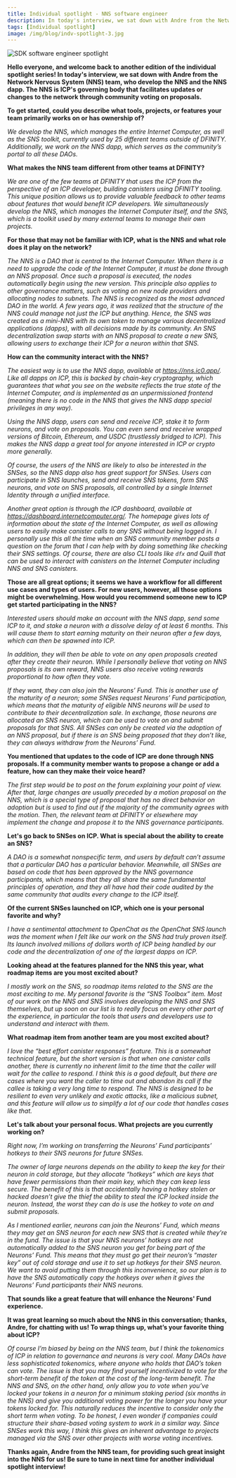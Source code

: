 ```yaml
---
title: Individual spotlight - NNS software engineer
description: In today's interview, we sat down with Andre from the Network Nervous System (NNS) team, who develop the NNS and the NNS dapp.
tags: [Individual spotlight]
image: /img/blog/indv-spotlight-3.jpg
---
```


![SDK software engineer spotlight](../../static/img/blog/indv-spotlight-3.jpg)

**Hello everyone, and welcome back to another edition of the individual spotlight series! In today's interview, we sat down with Andre from the Network Nervous System (NNS) team, who develop the NNS and the NNS dapp. The NNS is ICP's governing body that facilitates updates or changes to the network through community voting on proposals.**

**To get started, could you describe what tools, projects, or features your team primarily works on or has ownership of?**

*We develop the NNS, which manages the entire Internet Computer, as well as the SNS toolkit, currently used by 25 different teams outside of DFINITY. Additionally, we work on the NNS dapp, which serves as the community’s portal to all these DAOs.*

**What makes the NNS team different from other teams at DFINITY?**

*We are one of the few teams at DFINITY that uses the ICP from the perspective of an ICP developer, building canisters using DFINITY tooling. This unique position allows us to provide valuable feedback to other teams about features that would benefit ICP developers. We simultaneously develop the NNS, which manages the Internet Computer itself, and the SNS, which is a toolkit used by many external teams to manage their own projects.*

**For those that may not be familiar with ICP, what is the NNS and what role does it play on the network?**

*The NNS is a DAO that is central to the Internet Computer. When there is a need to upgrade the code of the Internet Computer, it must be done through an NNS proposal. Once such a proposal is executed, the nodes automatically begin using the new version. This principle also applies to other governance matters, such as voting on new node providers and allocating nodes to subnets. The NNS is recognized as the most advanced DAO in the world. A few years ago, it was realized that the structure of the NNS could manage not just the ICP but anything. Hence, the SNS was created as a mini-NNS with its own token to manage various decentralized applications (dapps), with all decisions made by its community. An SNS decentralization swap starts with an NNS proposal to create a new SNS, allowing users to exchange their ICP for a neuron within that SNS.*

**How can the community interact with the NNS?**

*The easiest way is to use the NNS dapp, available at https://nns.ic0.app/. Like all dapps on ICP, this is backed by chain-key cryptography, which guarantees that what you see on the website reflects the true state of the Internet Computer, and is implemented as an unpermissioned frontend (meaning there is no code in the NNS that gives the NNS dapp special privileges in any way).*

*Using the NNS dapp, users can send and receive ICP, stake it to form neurons, and vote on proposals. You can even send and receive wrapped versions of Bitcoin, Ethereum, and USDC (trustlessly bridged to ICP). This makes the NNS dapp a great tool for anyone interested in ICP or crypto more generally.*

*Of course, the users of the NNS are likely to also be interested in the SNSes, so the NNS dapp also has great support for SNSes. Users can participate in SNS launches, send and receive SNS tokens, form SNS neurons, and vote on SNS proposals, all controlled by a single Internet Identity through a unified interface.*

*Another great option is through the ICP dashboard, available at https://dashboard.internetcomputer.org/. The homepage gives lots of information about the state of the Internet Computer, as well as allowing users to easily make canister calls to any SNS without being logged in. I personally use this all the time when an SNS community member posts a question on the forum that I can help with by doing something like checking their SNS settings. Of course, there are also CLI tools like `dfx` and Quill that can be used to interact with canisters on the Internet Computer including NNS and SNS canisters.*


**Those are all great options; it seems we have a workflow for all different use cases and types of users. For new users, however, all those options might be overwhelming. How would you recommend someone new to ICP get started participating in the NNS?**

*Interested users should make an account with the NNS dapp, send some ICP to it, and stake a neuron with a dissolve delay of at least 6 months. This will cause them to start earning maturity on their neuron after a few days, which can then be spawned into ICP.*

*In addition, they will then be able to vote on any open proposals created after they create their neuron. While I personally believe that voting on NNS proposals is its own reward, NNS users also receive voting rewards proportional to how often they vote.*

*If they want, they can also join the Neurons’ Fund. This is another use of the maturity of a neuron; some SNSes request Neurons’ Fund participation, which means that the maturity of eligible NNS neurons will be used to contribute to their decentralization sale. In exchange, those neurons are allocated an SNS neuron, which can be used to vote on and submit proposals for that SNS. All SNSes can only be created via the adoption of an NNS proposal, but if there is an SNS being proposed that they don’t like, they can always withdraw from the Neurons’ Fund.*

**You mentioned that updates to the code of ICP are done through NNS proposals. If a community member wants to propose a change or add a feature, how can they make their voice heard?**

*The first step would be to post on the forum explaining your point of view. After that, large changes are usually preceded by a motion proposal on the NNS, which is a special type of proposal that has no direct behavior on adoption but is used to find out if the majority of the community agrees with the motion. Then, the relevant team at DFINITY or elsewhere may implement the change and propose it to the NNS governance participants.*

**Let's go back to SNSes on ICP. What is special about the ability to create an SNS?**

*A DAO is a somewhat nonspecific term, and users by default can’t assume that a particular DAO has a particular behavior. Meanwhile, all SNSes are based on code that has been approved by the NNS governance participants, which means that they all share the same fundamental principles of operation, and they all have had their code audited by the same community that audits every change to the ICP itself.*

**Of the current SNSes launched on ICP, which one is your personal favorite and why?**

*I have a sentimental attachment to OpenChat as the OpenChat SNS launch was the moment when I felt like our work on the SNS had truly proven itself. Its launch involved millions of dollars worth of ICP being handled by our code and the decentralization of one of the largest dapps on ICP.*

**Looking ahead at the features planned for the NNS this year, what roadmap items are you most excited about?**

*I mostly work on the SNS, so roadmap items related to the SNS are the most exciting to me. My personal favorite is the “SNS Toolbox” item. Most of our work on the NNS and SNS involves developing the NNS and SNS themselves, but up soon on our list is to really focus on every other part of the experience, in particular the tools that users and developers use to understand and interact with them.*

**What roadmap item from another team are you most excited about?**

*I love the “best effort canister responses” feature. This is a somewhat technical feature, but the short version is that when one canister calls another, there is currently no inherent limit to the time that the caller will wait for the callee to respond. I think this is a good default, but there are cases where you want the caller to time out and abandon its call if the callee is taking a very long time to respond. The NNS is designed to be resilient to even very unlikely and exotic attacks, like a malicious subnet, and this feature will allow us to simplify a lot of our code that handles cases like that.*

**Let's talk about your personal focus. What projects are you currently working on?**

*Right now, I’m working on transferring the Neurons’ Fund participants’ hotkeys to their SNS neurons for future SNSes.*

*The owner of large neurons depends on the ability to keep the key for their neuron in cold storage, but they allocate “hotkeys” which are keys that have fewer permissions than their main key, which they can keep less secure. The benefit of this is that accidentally having a hotkey stolen or hacked doesn’t give the thief the ability to steal the ICP locked inside the neuron. Instead, the worst they can do is use the hotkey to vote on and submit proposals.*

*As I mentioned earlier, neurons can join the Neurons’ Fund, which means they may get an SNS neuron for each new SNS that is created while they’re in the fund. The issue is that your NNS neurons’ hotkeys are not automatically added to the SNS neuron you get for being part of the Neurons’ Fund. This means that they must go get their neuron’s “master key” out of cold storage and use it to set up hotkeys for their SNS neuron. We want to avoid putting them through this inconvenience, so our plan is to have the SNS automatically copy the hotkeys over when it gives the Neurons’ Fund participants their NNS neurons.*

**That sounds like a great feature that will enhance the Neurons' Fund experience.**

**It was great learning so much about the NNS in this conversation; thanks, Andre, for chatting with us! To wrap things up, what’s your favorite thing about ICP?**

*Of course I’m biased by being on the NNS team, but I think the tokenomics of ICP in relation to governance and neurons is very cool. Many DAOs have less sophisticated tokenomics, where anyone who holds that DAO’s token can vote. The issue is that you may find yourself incentivized to vote for the short-term benefit of the token at the cost of the long-term benefit. The NNS and SNS, on the other hand, only allow you to vote when you’ve locked your tokens in a neuron for a minimum staking period (six months in the NNS) and give you additional voting power for the longer you have your tokens locked for. This naturally reduces the incentive to consider only the short term when voting. To be honest, I even wonder if companies could structure their share-based voting system to work in a similar way. Since SNSes work this way, I think this gives an inherent advantage to projects managed via the SNS over other projects with worse voting incentives.*

**Thanks again, Andre from the NNS team, for providing such great insight into the NNS for us! Be sure to tune in next time for another individual spotlight interview!**
